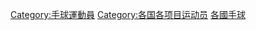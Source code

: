 {{Categories by country|nocat}}
{{Parent category}}
{{Commonscat|Handball players by country}}

[[Category:手球運動員|Category:手球運動員]]
[[Category:各国各项目运动员|Category:各国各项目运动员]]
[[Category:各國手球|]]